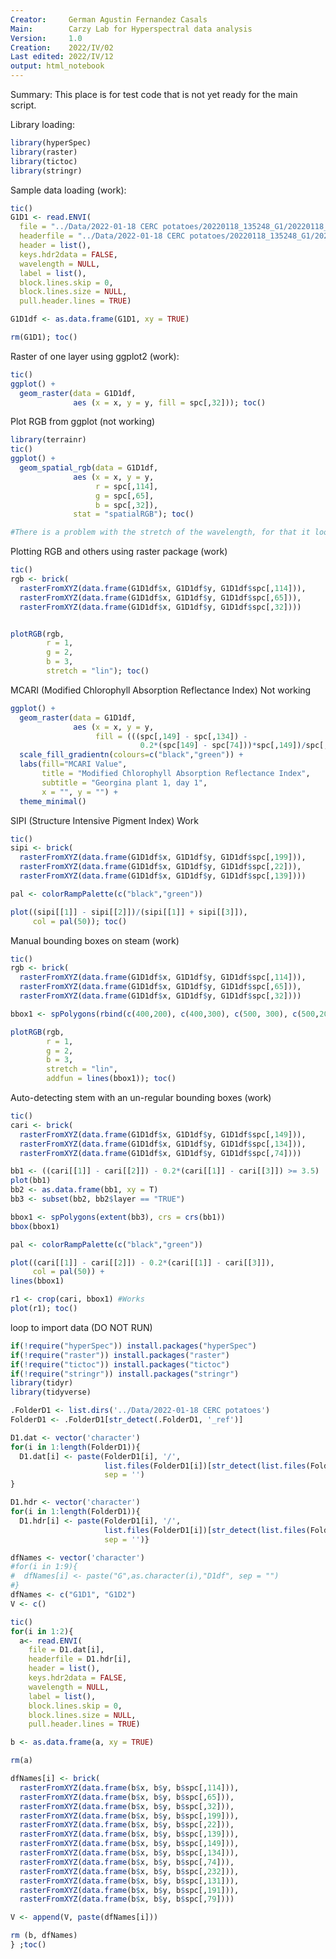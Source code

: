 ```yaml
---
Creator:     German Agustin Fernandez Casals
Main:        Carzy Lab for Hyperspectral data analysis
Version:     1.0
Creation:    2022/IV/02
Last edited: 2022/IV/12
output: html_notebook
---
```

 Summary:
 This place is for test code that is not yet ready for the main script.

Library loading:
```r
library(hyperSpec)
library(raster)
library(tictoc)
library(stringr)
```

Sample data loading (work):
```r
tic()
G1D1 <- read.ENVI(
  file = "../Data/2022-01-18 CERC potatoes/20220118_135248_G1/20220118_135248_G1.dat",
  headerfile = "../Data/2022-01-18 CERC potatoes/20220118_135248_G1/20220118_135248_G1.hdr",
  header = list(),
  keys.hdr2data = FALSE,
  wavelength = NULL,
  label = list(),
  block.lines.skip = 0,
  block.lines.size = NULL,
  pull.header.lines = TRUE)

G1D1df <- as.data.frame(G1D1, xy = TRUE)

rm(G1D1); toc()
```

Raster of one layer using ggplot2 (work):
```r
tic()
ggplot() +
  geom_raster(data = G1D1df,
              aes (x = x, y = y, fill = spc[,32])); toc()
```

Plot RGB from ggplot (not working)
```r
library(terrainr)
tic()
ggplot() +
  geom_spatial_rgb(data = G1D1df,
              aes (x = x, y = y,
                   r = spc[,114],
                   g = spc[,65],
                   b = spc[,32]),
              stat = "spatialRGB"); toc()

#There is a problem with the stretch of the wavelength, for that it looks darck, see more in: https://raw.githubusercontent.com/NEONScience/NEON-Data-Skills/dev-aten/graphics/raster-general/imageStretch_dark.jpg
```

Plotting RGB and others using raster package (work)
```r
tic()
rgb <- brick(
  rasterFromXYZ(data.frame(G1D1df$x, G1D1df$y, G1D1df$spc[,114])),
  rasterFromXYZ(data.frame(G1D1df$x, G1D1df$y, G1D1df$spc[,65])),
  rasterFromXYZ(data.frame(G1D1df$x, G1D1df$y, G1D1df$spc[,32])))


plotRGB(rgb,
        r = 1,
        g = 2,
        b = 3,
        stretch = "lin"); toc()

```


MCARI (Modified Chlorophyll Absorption Reflectance Index) Not working
```r
ggplot() +
  geom_raster(data = G1D1df,
              aes (x = x, y = y,
                   fill = (((spc[,149] - spc[,134]) - 
                             0.2*(spc[149] - spc[74]))*spc[,149])/spc[,134])) +
  scale_fill_gradientn(colours=c("black","green")) +
  labs(fill="MCARI Value",
       title = "Modified Chlorophyll Absorption Reflectance Index",
       subtitle = "Georgina plant 1, day 1",
       x = "", y = "") + 
  theme_minimal()
```

SIPI (Structure Intensive Pigment Index) Work
```r
tic()
sipi <- brick(
  rasterFromXYZ(data.frame(G1D1df$x, G1D1df$y, G1D1df$spc[,199])),
  rasterFromXYZ(data.frame(G1D1df$x, G1D1df$y, G1D1df$spc[,22])),
  rasterFromXYZ(data.frame(G1D1df$x, G1D1df$y, G1D1df$spc[,139])))

pal <- colorRampPalette(c("black","green"))

plot((sipi[[1]] - sipi[[2]])/(sipi[[1]] + sipi[[3]]),
     col = pal(50)); toc()
```


Manual bounding boxes on steam (work)
```r
tic()
rgb <- brick(
  rasterFromXYZ(data.frame(G1D1df$x, G1D1df$y, G1D1df$spc[,114])),
  rasterFromXYZ(data.frame(G1D1df$x, G1D1df$y, G1D1df$spc[,65])),
  rasterFromXYZ(data.frame(G1D1df$x, G1D1df$y, G1D1df$spc[,32])))

bbox1 <- spPolygons(rbind(c(400,200), c(400,300), c(500, 300), c(500,200)))

plotRGB(rgb,
        r = 1,
        g = 2,
        b = 3,
        stretch = "lin", 
        addfun = lines(bbox1)); toc()

```


Auto-detecting stem with an un-regular bounding boxes (work)
```r
tic()
cari <- brick(
  rasterFromXYZ(data.frame(G1D1df$x, G1D1df$y, G1D1df$spc[,149])),
  rasterFromXYZ(data.frame(G1D1df$x, G1D1df$y, G1D1df$spc[,134])),
  rasterFromXYZ(data.frame(G1D1df$x, G1D1df$y, G1D1df$spc[,74])))

bb1 <- ((cari[[1]] - cari[[2]]) - 0.2*(cari[[1]] - cari[[3]]) >= 3.5)
plot(bb1)
bb2 <- as.data.frame(bb1, xy = T)
bb3 <- subset(bb2, bb2$layer == "TRUE")

bbox1 <- spPolygons(extent(bb3), crs = crs(bb1))
bbox(bbox1)

pal <- colorRampPalette(c("black","green"))

plot((cari[[1]] - cari[[2]]) - 0.2*(cari[[1]] - cari[[3]]),
     col = pal(50)) + 
lines(bbox1)

r1 <- crop(cari, bbox1) #Works
plot(r1); toc()
```
loop to import data (DO NOT RUN)
```r

if(!require("hyperSpec")) install.packages("hyperSpec")
if(!require("raster")) install.packages("raster")
if(!require("tictoc")) install.packages("tictoc")
if(!require("stringr")) install.packages("stringr")
library(tidyr)
library(tidyverse)

.FolderD1 <- list.dirs('../Data/2022-01-18 CERC potatoes')
FolderD1 <- .FolderD1[str_detect(.FolderD1, '_ref')]

D1.dat <- vector('character')
for(i in 1:length(FolderD1)){
  D1.dat[i] <- paste(FolderD1[i], '/',
                     list.files(FolderD1[i])[str_detect(list.files(FolderD1[i]), '.dat')],
                     sep = '')
}

D1.hdr <- vector('character')
for(i in 1:length(FolderD1)){
  D1.hdr[i] <- paste(FolderD1[i], '/',
                     list.files(FolderD1[i])[str_detect(list.files(FolderD1[i]), '.hdr')],
                     sep = '')}

dfNames <- vector('character')
#for(i in 1:9){
#  dfNames[i] <- paste("G",as.character(i),"D1df", sep = "")
#}
dfNames <- c("G1D1", "G1D2")
V <- c()

tic()
for(i in 1:2){
  a<- read.ENVI(
    file = D1.dat[i],
    headerfile = D1.hdr[i],
    header = list(),
    keys.hdr2data = FALSE,
    wavelength = NULL,
    label = list(),
    block.lines.skip = 0,
    block.lines.size = NULL,
    pull.header.lines = TRUE)

b <- as.data.frame(a, xy = TRUE)

rm(a)

dfNames[i] <- brick(
  rasterFromXYZ(data.frame(b$x, b$y, b$spc[,114])),
  rasterFromXYZ(data.frame(b$x, b$y, b$spc[,65])),
  rasterFromXYZ(data.frame(b$x, b$y, b$spc[,32])),
  rasterFromXYZ(data.frame(b$x, b$y, b$spc[,199])),
  rasterFromXYZ(data.frame(b$x, b$y, b$spc[,22])),
  rasterFromXYZ(data.frame(b$x, b$y, b$spc[,139])),
  rasterFromXYZ(data.frame(b$x, b$y, b$spc[,149])),
  rasterFromXYZ(data.frame(b$x, b$y, b$spc[,134])),
  rasterFromXYZ(data.frame(b$x, b$y, b$spc[,74])),
  rasterFromXYZ(data.frame(b$x, b$y, b$spc[,232])),
  rasterFromXYZ(data.frame(b$x, b$y, b$spc[,131])),
  rasterFromXYZ(data.frame(b$x, b$y, b$spc[,191])),
  rasterFromXYZ(data.frame(b$x, b$y, b$spc[,79])))

V <- append(V, paste(dfNames[i]))

rm (b, dfNames)
} ;toc()

  
  
```

